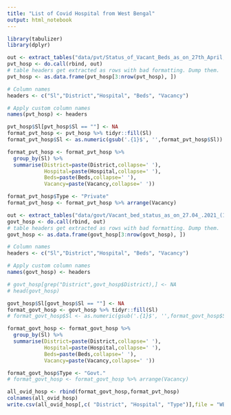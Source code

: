 ```yaml
---
title: "List of Covid Hospital from West Bengal"
output: html_notebook
---
```


```r
library(tabulizer)
library(dplyr)

```


```r
out <- extract_tables("data/pvt/Status_of_Vacant_Beds_as_on_27th_April,.2021_.pdf")
pvt_hosp <- do.call(rbind, out)
# table headers get extracted as rows with bad formatting. Dump them.
pvt_hosp <- as.data.frame(pvt_hosp[3:nrow(pvt_hosp), ])

# Column names
headers <- c("Sl","District","Hospital", "Beds", "Vacancy")

# Apply custom column names
names(pvt_hosp) <- headers
```


```r
pvt_hosp$Sl[pvt_hosp$Sl == ""] <- NA
format_pvt_hosp <- pvt_hosp %>% tidyr::fill(Sl)
format_pvt_hosp$Sl <- as.numeric(gsub('.{1}$', '',format_pvt_hosp$Sl))

format_pvt_hosp <- format_pvt_hosp %>%
  group_by(Sl) %>%
  summarise(District=paste(District,collapse=' '), 
            Hospital=paste(Hospital,collapse=' '),
            Beds=paste(Beds,collapse=' '), 
            Vacancy=paste(Vacancy,collapse=' ')) 

format_pvt_hosp$Type <- "Private"
format_pvt_hosp <- format_pvt_hosp %>% arrange(Vacancy)
```


```r
out <- extract_tables("data/govt/Vacant_bed_status_as_on_27.04_.2021_(1)_.pdf")
govt_hosp <- do.call(rbind, out)
# table headers get extracted as rows with bad formatting. Dump them.
govt_hosp <- as.data.frame(govt_hosp[3:nrow(govt_hosp), ])

# Column names
headers <- c("Sl","District","Hospital", "Beds", "Vacancy")

# Apply custom column names
names(govt_hosp) <- headers

# govt_hosp[grep("District",govt_hosp$District),] <- NA
# head(govt_hosp)
```


```r
govt_hosp$Sl[govt_hosp$Sl == ""] <- NA
format_govt_hosp <- govt_hosp %>% tidyr::fill(Sl)
# format_govt_hosp$Sl <- as.numeric(gsub('.{1}$', '',format_govt_hosp$Sl))

format_govt_hosp <- format_govt_hosp %>%
  group_by(Sl) %>%
  summarise(District=paste(District,collapse=' '), 
            Hospital=paste(Hospital,collapse=' '),
            Beds=paste(Beds,collapse=' '), 
            Vacancy=paste(Vacancy,collapse=' ')) 

format_govt_hosp$Type <- "Govt."
# format_govt_hosp <- format_govt_hosp %>% arrange(Vacancy)
```


```r
all_ovid_hosp <- rbind(format_govt_hosp,format_pvt_hosp)
colnames(all_ovid_hosp)
write.csv(all_ovid_hosp[,c( "District", "Hospital", "Type")],file = "WB_hospitals.csv", row.names = FALSE)
```

